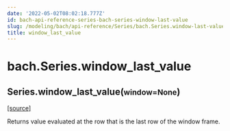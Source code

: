 ```yaml
---
date: '2022-05-02T08:02:18.777Z'
id: bach-api-reference-series-bach-series-window-last-value
slug: /modeling/bach/api-reference/Series/bach.Series.window-last-value/
title: window_last_value
---
```


# bach.Series.window_last_value

<div class="method">

<h2 class="signature-class"><span class="additional-name">Series.</span><span class="name">window_last_value(</span><small class="parameter-list"><span class="parameter" id="window">window=None</span></small>)</h2>


&#8203;<span class="view-source">[[source]](https://github.com/objectiv/objectiv-analytics/blob/main/bach/bach/series/series.py)</span>

<div class="content">

Returns value evaluated at the row that is the last row of the window frame.


</div>

</div>
